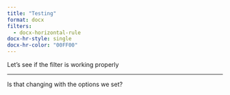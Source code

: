 ```yaml
---
title: "Testing"
format: docx
filters:
  - docx-horizontal-rule
docx-hr-style: single
docx-hr-color: "00FF00"
---
```


Let's see if the filter is working properly

---

Is that changing with the options we set?